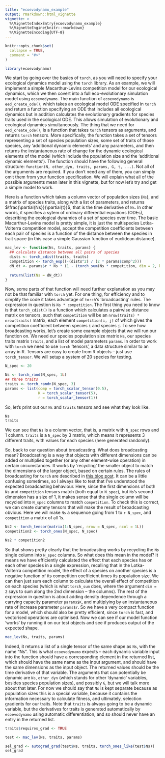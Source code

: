 ```yaml
---
title: "ecoevodynamo_example"
output: rmarkdown::html_vignette
vignette: >
  %\VignetteIndexEntry{ecoevodynamo_example}
  %\VignetteEngine{knitr::rmarkdown}
  %\VignetteEncoding{UTF-8}
---
```


```r
knitr::opts_chunk$set(
  collapse = TRUE,
  comment = "#>"
)
```

```r
library(ecoevodynamo)
```

We start by going over the basics of `torch`, as you will need to specify your ecological dynamics model using the `torch` library. As an example, we will implement a simple Macarthur-Levins competition model for our ecological dynamics, which we then covert into a full eco-evolutionary simulation model using `ecoevodynamo`. The main function of `ecoevodynamo` is `eed_create_ode()`, which takes an ecological model ODE specified in `torch` and return a function specifying an ODE that includes all ecological dynamics but in addition calculates the evolutionary gradients for species traits used in the ecological ODE. This allows simulation of evolutionary and ecological dynamics simultaneously.
The thing that we need for `eed_create_ode()`, is a function that takes `torch` tensors as arguments, and returns `torch` tensors. More specifically, the function takes a set of tensors representing a set of species population sizes, some set of traits of those species, any 'additional dynamic elements' and any parameters, and then returns the instantaneous rate of change for the dynamic ecological elements of the model (which include the population size and the 'additional dynamic elements'). The function should have the following general structure: `function(N, other_dyn, traits, params, G, t, ...)`. Not all of the arguments are required. If you don't need any of them, you can simply omit them from your function specification. We will explain what all of the possible arguments mean later in this vignette, but for now let's try and get a simple model to work.

Here is a function which takes a column vector of population sizes (`Ns`), and a matrix of species traits, along with a list of parameters, and returns $\frac{\partial{Ns}}{\partial{t}}$, that is the time derivative of `Ns`. In other words, it specifies a sytem of ordinary differential equations (ODEs), describing the ecological dynamics of a set of species over time. The basic Macarthur-Levins model is pretty simple, it is just the multispecies Lotka-Volterra competition model, accept the competition coefficients between each pair of species is a function of the distance between the species in trait space (in this case a simple Gaussian function of euclidean distance).

```r
mac_lev <- function(Ns, traits, params) {
  ## calculate distance between all pairs of species
  dists <- torch_cdist(traits, traits)
  competition <- torch_exp((-(dists^2) / (2 * params$comp^2)))
  dN_dt <- params$r * Ns * (1 - (torch_sum(Ns * competition, dim = 2, keepdim = TRUE) / params$K))
  
  return(list(Ns = dN_dt))
}
```

Now, some parts of that function will need further explanation as you may not be that familiar with `torch` yet. For one thing, for efficiency and to simplify the code it takes advantage of `torch`'s 'broadcasting' rules. The expression in question is `Ns * competition`. The first thing you need to know is that `torch_cdist()` is a function which calculates a pairwise distance matrix on tensors, such that `competition` will be an `nrow(traits) * nrow(traits)` matrix, each element `competition[i, j]` of which gives the competition coefficient between species `i` and species `j`. To see how broadcasting works, let's create some example objects that we will run our function on. We need our species population size matrix `Ns`, our species traits matrix `traits`, and a list of model parameters `params`. In order to work with `torch` we need to use `torch` 'tensors', a data structure similar to an array in R. Tensors are easy to create from R objects -- just use `torch_tensor`. We will setup a system of 20 species for testing.

```r
N_spec <- 20

Ns <- torch_rand(N_spec, 1L)
## three traits
traits <- torch_randn(N_spec, 3)
params <- list(comp = torch_scalar_tensor(0.5),
               K = torch_scalar_tensor(5),
               r = torch_scalar_tensor(1))
```

So, let's print out our `Ns` and `traits` tensors and see what they look like.

```r
Ns
traits
```

We can see that `Ns` is a column vector, that is, a matrix with `N_spec` rows and 1 column. `traits` is a `N_spec` by 3 matrix, which means it represents 3 different traits, with values for each species (here generated randomly). 

So, back to our question about broadcasting. What does broadcasting mean? Broadcasting is a way that objects with different dimensions can be added or multiplied together (or any other element-wise operation) in certain circumstances. It works by 'recycling' the smaller object to match the dimensions of the larger object, based on certain rules. The rules of broadcasting for `torch` are described in [this blog post](https://blogs.rstudio.com/ai/posts/2020-10-01-torch-network-from-scratch/#broadcasting). It can be a little confusing sometimes, so I always like to test that I've understood the expected broadcasting behaviour. Here, since the first dimensions of both `Ns` and `competition` tensors match (both equal to `N_spec`), but `Ns`'s second dimension has a size of 1, it makes sense that the single column will be recycled into `N_spec` columns to match `competition`. To check this is correct, we can create dummy tensors that will make the result of broadcasting obvious. Here we will make `Ns` a sequence going from 1 to `r N_spec`, and `competition` a matrix of all 1s.

```r

Ns2 <- torch_tensor(matrix(1:N_spec, nrow = N_spec, ncol = 1L))
competition2 <- torch_ones(N_spec, N_spec)

Ns2 * competition2

```

So that shows pretty clearly that the broadcasting works by recycling the `Ns` single column into `N_spec` columns. So what does this mean in the model? It means we have efficiently calculated the effect that each species has on each other species in a single expression, recalling that in the Lotka-Volterra competition model, the effect of a species on another species is a negative function of its competition coefficient times its population size. We can then just sum each column to calculate the overall effect of competition on each species (which is what `torch_sum` does, where the argument `dim = 2` says to sum along the 2nd dimension -- the columns). The rest of the expression in question is about adding density dependence through a carrying capacity parameter `params$K`, and multiplying by an instantaneous rate of increase parameter `params$r`. So we have a very compact function for a model, which should also be pretty efficient, since `torch` is fast, and vectorised operations are optimised. Now we can see if our model function 'works' by running it on our test objects and see if produces output of the expected shape.

```r
mac_lev(Ns, traits, params)
```

Indeed, it returns a list of a single tensor of the same shape as `Ns`, with the name "Ns". This is what `ecoevodynamo` expects -- each dynamic variable input into the function should have a corresponding element in the returned list, which should have the same name as the input argument, and should have the same dimensions as the input object. The returned values should be the time derivative of that variable. The arguments that can potentially be dynamic are `Ns`, `other_dyn` (which stands for other 'dynamic' variables, besides species population sizes), and possibly `G`, but we will talk more about that later. For now we should say that `Ns` is kept separate because as population sizes this is a special variable, because it contains the information necessary to calculate fitness, and ultimately, selection gradients for our traits. Note that `traits` is always going to be a dynamic variable, but the derivatives for traits is generated automatically by `ecoevodynamo` using automatic differentiation, and so should never have an entry in the returned list.


```r
traits$requires_grad <- TRUE

test <- mac_lev(Ns, traits, params)

sel_grad <- autograd_grad(test$Ns, traits, torch_ones_like(test$Ns))
sel_grad
```







